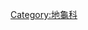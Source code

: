 {{Commons cat|Rhinoclemmys}}
{{Classification bar|動物界|脊索動物門|爬蟲綱|龜鱉目|曲頸龜亞目|陸龜總科|地龜科|木紋龜屬}}
{{Cat main|木紋龜屬}}

[[Category:地龜科|Category:地龜科]]